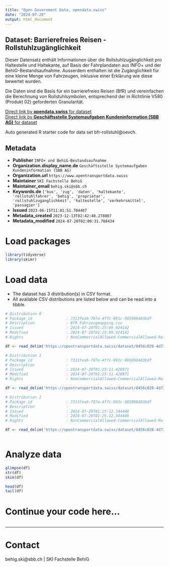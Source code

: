 ```yaml
---
title: "Open Government Data, opendata.swiss"
date: "2024-07-20"
output: html_document
---
```


## Dataset: Barrierefreies Reisen - Rollstuhlzugänglichkeit

Dieser Datensatz enthält Informationen über die Rollstuhlzugänglichkeit pro Haltestelle und Haltekante, auf Basis der Fahrplandaten aus INFO+ und der BehiG-Bestandsaufnahme. Ausserdem enthalten ist die Zugänglichkeit für eine kleine Menge von Fahrzeugen, inklusive einer Erklärung wie diese bewertet wurden.

Die Daten sind die Basis für ein barrierefreies Reisen (BfR) und vereinfachen die Berechnung von Rollstuhlsymbolen, entsprechend der in Richtlinie V580 (Produkt 02) geforderten Granularität.

[Direct link by **opendata.swiss** for dataset](https://opendata.swiss/de/dataset/bfr-rollstuhlzuganglichkeit)<br>
[Direct link by **Geschäftsstelle Systemaufgaben Kundeninformation (SBB AG)** for dataset](https://opentransportdata.swiss/dataset/bfr-rollstuhl)

Auto generated R starter code for data set bfr-rollstuhl@oevch.

## Metadata

- **Publisher** `INFO+ und BehiG-Bestandsaufnahme`
- **Organization.display_name.de** `Geschäftsstelle Systemaufgaben Kundeninformation (SBB AG)`
- **Organization.url** `https://www.opentransportdata.swiss`
- **Maintainer** `SKI Fachstelle BehiG`
- **Maintainer_email** `behig.ski@sbb.ch`
- **Keywords.de** `['bus', 'zug', 'daten', 'haltekante', 'rollstuhlfahrer', 'behig', 'proprietar', 'rollstuhlzuganglichkeit', 'haltestelle', 'verkehrsmittel', 'passagier']`
- **Issued** `2023-06-15T11:01:51.704407`
- **Metadata_created** `2023-12-13T02:42:48.278807`
- **Metadata_modified** `2024-07-20T02:00:31.788434`


# Load packages

```r

library(tidyverse)
library(skimr)

```

# Load data

-   The dataset has 3 distribution(s) in CSV format.
-   All available CSV distributions are listed below and can be read into a tibble.

```r

# Distribution 0
# Package_id               : 7313feab-787e-4f7c-891c-985098483bdf
# Description              : BfR_Fahrzeugmapping.csv
# Issued                   : 2024-07-20T01:25:09.924142
# Modified                 : 2024-07-20T01:25:09.924142
# Rights                   : NonCommercialAllowed-CommercialAllowed-ReferenceRequired

df <- read_delim('https://opentransportdata.swiss/dataset/8456c028-4d73-4f2e-8127-9ce8ec889c9d/resource/b5929596-1e7f-4adf-b995-86f36818acd6/download/bfr_fahrzeugmapping.csv')

# Distribution 1
# Package_id               : 7313feab-787e-4f7c-891c-985098483bdf
# Description              : 
# Issued                   : 2024-07-20T01:25:11.428971
# Modified                 : 2024-07-20T01:25:11.428971
# Rights                   : NonCommercialAllowed-CommercialAllowed-ReferenceRequired

df <- read_delim('https://opentransportdata.swiss/dataset/8456c028-4d73-4f2e-8127-9ce8ec889c9d/resource/6d1ec860-9495-4240-b90e-83cfb7d03009/download/bfr_haltestellendaten.csv')

# Distribution 2
# Package_id               : 7313feab-787e-4f7c-891c-985098483bdf
# Description              : 
# Issued                   : 2024-07-20T01:25:12.344448
# Modified                 : 2024-07-20T01:25:12.344448
# Rights                   : NonCommercialAllowed-CommercialAllowed-ReferenceRequired

df <- read_delim('https://opentransportdata.swiss/dataset/8456c028-4d73-4f2e-8127-9ce8ec889c9d/resource/781f5a61-a816-4d9a-a72f-5437917924cf/download/bfr_kombinationslogik.csv')



```

# Analyze data

```r

glimpse(df)
str(df)
skim(df)

head(df)
tail(df)

```

# Continue your code here...

```r

```

------------------------------------------------------------------------

# Contact

behig.ski@sbb.ch | SKI Fachstelle BehiG
